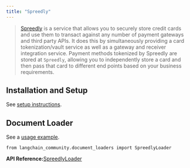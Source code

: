 ```yaml
---
title: "Spreedly"
---
```


> [Spreedly](https://docs.spreedly.com/) is a service that allows you to securely store credit cards and use them to transact against any number of payment gateways and third party APIs. It does this by simultaneously providing a card tokenization/vault service as well as a gateway and receiver integration service. Payment methods tokenized by Spreedly are stored at `Spreedly`, allowing you to independently store a card and then pass that card to different end points based on your business requirements.

## Installation and Setup

See [setup instructions](/oss/integrations/document_loaders/spreedly).

## Document Loader

See a [usage example](/oss/integrations/document_loaders/spreedly).

```
from langchain_community.document_loaders import SpreedlyLoader
```

**API Reference:**[SpreedlyLoader](https://python.langchain.com/api_reference/community/document_loaders/langchain_community.document_loaders.spreedly.SpreedlyLoader.html)
